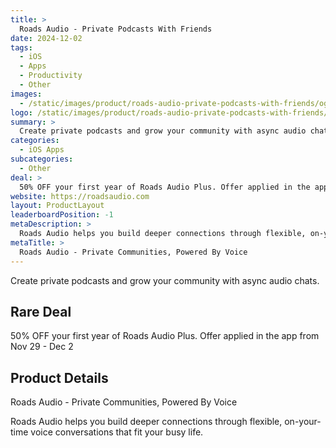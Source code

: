```yaml
---
title: >
  Roads Audio - Private Podcasts With Friends
date: 2024-12-02
tags:
  - iOS
  - Apps
  - Productivity
  - Other
images:
  - /static/images/product/roads-audio-private-podcasts-with-friends/og-image.png
logo: /static/images/product/roads-audio-private-podcasts-with-friends/logo.png
summary: >
  Create private podcasts and grow your community with async audio chats.
categories:
  - iOS Apps
subcategories:
  - Other
deal: >
  50% OFF your first year of Roads Audio Plus. Offer applied in the app from Nov 29 - Dec 2
website: https://roadsaudio.com
layout: ProductLayout
leaderboardPosition: -1
metaDescription: >
  Roads Audio helps you build deeper connections through flexible, on-your-time voice conversations that fit your busy life.
metaTitle: >
  Roads Audio - Private Communities, Powered By Voice
---
```

Create private podcasts and grow your community with async audio chats.

## Rare Deal

50% OFF your first year of Roads Audio Plus. Offer applied in the app from Nov 29 - Dec 2

## Product Details

Roads Audio - Private Communities, Powered By Voice

Roads Audio helps you build deeper connections through flexible, on-your-time voice conversations that fit your busy life.

